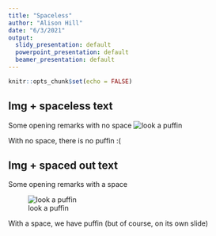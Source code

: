 ```yaml
---
title: "Spaceless"
author: "Alison Hill"
date: "6/3/2021"
output: 
  slidy_presentation: default
  powerpoint_presentation: default
  beamer_presentation: default
---
```


```r
knitr::opts_chunk$set(echo = FALSE)
```


## Img + spaceless text

Some opening remarks with no space
![look a puffin](../images/Puffin_Mrkoww.jpg)

With no space, there is no puffin :(

## Img + spaced out text

Some opening remarks with a space

![look a puffin](../images/Puffin_Mrkoww.jpg)

With a space, we have puffin (but of course, on its own slide)

